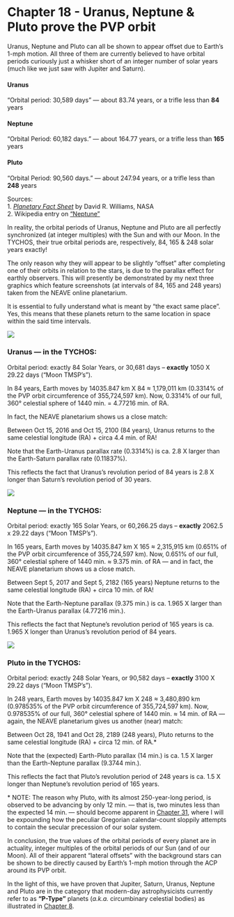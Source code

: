 Chapter 18 - Uranus, Neptune & Pluto prove the PVP orbit
=====================================================



Uranus, Neptune and Pluto can all be shown to appear offset due to Earth’s 1-mph motion. All three of them are currently believed to have orbital periods curiously just a whisker short of an integer number of solar years (much like we just saw with Jupiter and Saturn).

#### Uranus

“Orbital period: 30,589 days” — about 83.74 years, or a trifle less than **84** years

#### Neptune

“Orbital Period: 60,182 days.” — about 164.77 years, or a trifle less than **165** years

#### Pluto

“Orbital Period: 90,560 days.” — about 247.94 years, or a trifle less than **248** years

Sources:  
1\. _[Planetary Fact Sheet](https://www.tychos.info/citation/128A_Planet-fact.htm)_ by David R. Williams, NASA  
2\. Wikipedia entry on [“Neptune”](https://www.tychos.info/citation/_WIKIP-Feb-2017_Neptune.pdf)

In reality, the orbital periods of Uranus, Neptune and Pluto are all perfectly synchronized (at integer multiples) with the Sun and with our Moon. In the TYCHOS, their true orbital periods are, respectively, 84, 165 & 248 solar years exactly!

The only reason why they will appear to be slightly “offset” after completing one of their orbits in relation to the stars, is due to the parallax effect for earthly observers. This will presently be demonstrated by my next three graphics which feature screenshots (at intervals of 84, 165 and 248 years) taken from the NEAVE online planetarium.

It is essential to fully understand what is meant by “the exact same place”. Yes, this means that these planets return to the same location in space within the said time intervals.

![](https://septclues.com/TYCHOS/114_URANUS_parallax_84years_01.jpg)

### Uranus — in the TYCHOS:

Orbital period: exactly 84 Solar Years, or 30,681 days – **exactly** 1050 X 29.22 days (“Moon TMSP’s”).

In 84 years, Earth moves by 14035.847 km X 84 ≈ 1,179,011 km (0.3314% of the PVP orbit circumference of 355,724,597 km). Now, 0.3314% of our full, 360° celestial sphere of 1440 min. = 4.77216 min. of RA.

In fact, the NEAVE planetarium shows us a close match:

Between Oct 15, 2016 and Oct 15, 2100 (84 years), Uranus returns to the same celestial longitude (RA) + circa 4.4 min. of RA!

Note that the Earth-Uranus parallax rate (0.3314%) is ca. 2.8 X larger than the Earth-Saturn parallax rate (0.11837%).

This reflects the fact that Uranus’s revolution period of 84 years is 2.8 X longer than Saturn’s revolution period of 30 years.

![](https://septclues.com/TYCHOS/115_NEPTUNE_parallax_165years_01.jpg)

### Neptune — in the TYCHOS:

Orbital period: exactly 165 Solar Years, or 60,266.25 days – **exactly** 2062.5 x 29.22 days (“Moon TMSP’s”).

In 165 years, Earth moves by 14035.847 km X 165 ≈ 2,315,915 km (0.651% of the PVP orbit circumference of 355,724,597 km). Now, 0.651% of our full, 360° celestial sphere of 1440 min. ≈ 9.375 min. of RA — and in fact, the NEAVE planetarium shows us a close match.

Between Sept 5, 2017 and Sept 5, 2182 (165 years) Neptune returns to the same celestial longitude (RA) + circa 10 min. of RA!

Note that the Earth-Neptune parallax (9.375 min.) is ca. 1.965 X larger than the Earth-Uranus parallax (4.77216 min.).

This reflects the fact that Neptune’s revolution period of 165 years is ca. 1.965 X longer than Uranus’s revolution period of 84 years.

![](https://septclues.com/TYCHOS/116_PLUTO_parallax_248years_01.jpg)

### Pluto in the TYCHOS:

Orbital period: exactly 248 Solar Years, or 90,582 days – **exactly** 3100 X 29.22 days (“Moon TMSP’s”).

In 248 years, Earth moves by 14035.847 km X 248 ≈ 3,480,890 km (0.978535% of the PVP orbit circumference of 355,724,597 km). Now, 0.978535% of our full, 360° celestial sphere of 1440 min. ≈ 14 min. of RA — again, the NEAVE planetarium gives us another (near) match:

Between Oct 28, 1941 and Oct 28, 2189 (248 years), Pluto returns to the same celestial longitude (RA) + circa 12 min. of RA.\*

Note that the (expected) Earth-Pluto parallax (14 min.) is ca. 1.5 X larger than the Earth-Neptune parallax (9.3744 min.).

This reflects the fact that Pluto’s revolution period of 248 years is ca. 1.5 X longer than Neptune’s revolution period of 165 years.

\* NOTE: The reason why Pluto, with its almost 250-year-long period, is observed to be advancing by only 12 min. — that is, two minutes less than the expected 14 min. — should become apparent in [Chapter 31](https://www.tychos.info/chapter-31/), where I will be expounding how the peculiar Gregorian calendar-count sloppily attempts to contain the secular precession of our solar system.

In conclusion, the true values of the orbital periods of every planet are in actuality, integer multiples of the orbital periods of our Sun (and of our Moon). All of their apparent “lateral offsets” with the background stars can be shown to be directly caused by Earth’s 1-mph motion through the ACP around its PVP orbit.

In the light of this, we have proven that Jupiter, Saturn, Uranus, Neptune and Pluto are in the category that modern-day astrophysicists currently refer to as **“P-Type”** planets (_a.k.a._ circumbinary celestial bodies) as illustrated in [Chapter 8](https://www.tychos.info/chapter-8/).

